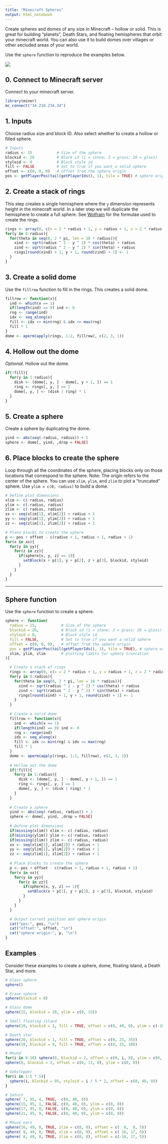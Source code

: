 ```yaml
---
title: "Minecraft Spheres"
output: html_notebook
---
```


Create spheres and domes of any size in Minecraft -- hollow or solid. This is great for building "planets", Death Stars, and floating hemispheres that orbit your minecraft world. You can also use it to build domes over villages or other secluded areas of your world.

Use the `sphere` function to reproduce the examples below.

![](figure/minecraft-spheres.png)

## 0. Connect to Minecraft server

Connect to your minecraft server.

```r
library(miner)
mc_connect("34.210.234.34")
```

## 1. Inputs

Choose radius size and block ID. Also select whether to create a hollow or filled sphere.

```r
# Inputs
radius <- 15           # Size of the sphere
blockid <- 20          # Block id (1 = stone; 2 = grass; 20 = glass)
styleid <- 0           # Block style id
fill <- FALSE          # Set to true if you want a solid sphere
offset <- c(0, 0, 0)   # offset from the sphere origin
pos <- getPlayerPos(tail(getPlayerIds(), 1), tile = TRUE) # sphere origin
```

## 2. Create a stack of rings

This step creates a single hemisphere where the `y` dimension represents height in the minecraft world. In a later step we will duplicate the hemisphere to create a full sphere. See [Wolfram](http://mathworld.wolfram.com/Sphere.html) for the formulae used to create the rings.

```r
rings <- array(0, c(x = 2 * radius + 1, y = radius + 1, z = 2 * radius + 1))
for(y in 0:radius){
  for(theta in seq(0, 2 * pi, len = 10 * radius)){
    xind <- sqrt(radius ^ 2 - y ^ 2) * cos(theta) + radius
    zind <- sqrt(radius ^ 2 - y ^ 2) * sin(theta) + radius
    rings[round(xind) + 1, y + 1, round(zind) + 1] <- 1
  }
}
```

## 3. Create a solid dome

Use the `fillrow` function to fill in the rings. This creates a solid dome.

```r
fillrow <- function(x){
  ind <- which(x == 1)
  if(length(ind) == 0) ind <- 0 
  rng <- range(ind)
  idx <- seq_along(x)
  fill <- idx >= min(rng) & idx <= max(rng)
  fill * 1
}
dome <- aperm(apply(rings, 1:2, fillrow), c(2, 3, 1))
```

## 4. Hollow out the dome

*Optional*. Hollow out the dome. 

```r
if(!fill){
  for(y in 1:radius){
    disk <- (dome[, y, ] - dome[, y + 1, ]) == 1
    ring <- rings[, y, ] == 1
    dome[, y, ] <- (disk | ring) * 1
  }
}
```

## 5. Create a sphere

Create a sphere by duplicating the dome.

```r
yind <- abs(seq(-radius, radius)) + 1
sphere <- dome[, yind, ,drop = FALSE]
```

## 6. Place blocks to create the sphere

Loop through all the coordinates of the sphere, placing blocks only on those locations that correspond to the sphere. Note: The origin refers to the center of the sphere. You can use `xlim`, `ylim`, and `zlim` to plot a "truncated" sphere. Use `ylim = c(0, radius)` to build a dome.

```r
# Define plot dimensions  
xlim <- c(-radius, radius)
ylim <- c(-radius, radius)
zlim <- c(-radius, radius)
xx <- seq(xlim[1], xlim[2]) + radius + 1
yy <- seq(ylim[1], ylim[2]) + radius + 1
zz <- seq(zlim[1], zlim[2]) + radius + 1

# Place blocks to create the sphere
p <- pos + offset - c(radius + 1, radius + 1, radius + 1)
for(x in xx){
  for(y in yy){
    for(z in zz){
      if(sphere[x, y, z] == 1){
        setBlock(x + p[1], y + p[2], z + p[3], blockid, styleid)
      }
    }
  }
}
```

***

## Sphere function

Use the `sphere` function to create a sphere.

```r
sphere <- function(
  radius = 15,           # Size of the sphere
  blockid = 20,          # Block id (1 = stone; 2 = grass; 20 = glass)
  styleid = 0,           # Block style id
  fill = FALSE,          # Set to true if you want a solid sphere
  offset = c(0, 0, 0),   # offset from the sphere origin
  pos = getPlayerPos(tail(getPlayerIds(), 1), tile = TRUE), # sphere origin
  xlim, ylim, zlim       # plotting limits for sphere truncation
){

  # Create a stack of rings
  rings <- array(0, c(x = 2 * radius + 1, y = radius + 1, z = 2 * radius + 1))
  for(y in 0:radius){
    for(theta in seq(0, 2 * pi, len = 10 * radius)){
      xind <- sqrt(radius ^ 2 - y ^ 2) * cos(theta) + radius
      zind <- sqrt(radius ^ 2 - y ^ 2) * sin(theta) + radius
      rings[round(xind) + 1, y + 1, round(zind) + 1] <- 1
    }
  }
  
  # Create a solid dome
  fillrow <- function(x){
    ind <- which(x == 1)
    if(length(ind) == 0) ind <- 0 
    rng <- range(ind)
    idx <- seq_along(x)
    fill <- idx >= min(rng) & idx <= max(rng)
    fill * 1
  }
  dome <- aperm(apply(rings, 1:2, fillrow), c(2, 3, 1))
  
  # Hollow out the dome
  if(!fill){
    for(y in 1:radius){
      disk <- (dome[, y, ] - dome[, y + 1, ]) == 1
      ring <- rings[, y, ] == 1
      dome[, y, ] <- (disk | ring) * 1
    }
  }
  
  # Create a sphere
  yind <- abs(seq(-radius, radius)) + 1
  sphere <- dome[, yind, ,drop = FALSE]
  
  # Define plot dimensions  
  if(missing(xlim)) xlim <- c(-radius, radius)
  if(missing(ylim)) ylim <- c(-radius, radius)
  if(missing(zlim)) zlim <- c(-radius, radius)
  xx <- seq(xlim[1], xlim[2]) + radius + 1
  yy <- seq(ylim[1], ylim[2]) + radius + 1
  zz <- seq(zlim[1], zlim[2]) + radius + 1
  
  # Place blocks to create the sphere
  p <- pos + offset - c(radius + 1, radius + 1, radius + 1)
  for(x in xx){
    for(y in yy){
      for(z in zz){
        if(sphere[x, y, z] == 1){
          setBlock(x + p[1], y + p[2], z + p[3], blockid, styleid)
        }
      }
    }
  }

  # Output current position and sphere origin
  cat("pos:", pos, "\n")
  cat("offset:", offset, "\n")
  cat("sphere origin:", p, "\n")
}
```

## Examples

Consider these examples to create a sphere, dome, floating island, a Death Star, and more.

```r
# Glass sphere
sphere()

# Erase sphere
sphere(blockid = 0)

# Glass dome
sphere(15, blockid = 20, ylim = c(0, 15))

# Small floating island
sphere(10, blockid = 2, fill = TRUE, offset = c(0, 40, 0), ylim = c(-10, 0))

# Death star
sphere(20, blockid = 1, fill = TRUE, offset = c(0, 25, 35))
sphere(10, blockid = 0, fill = TRUE, offset = c(0, 25, 10))

# Mound
for(i in 0:10) sphere(8, blockid = 2, offset = c(0, i, 0), ylim = c(0, 0))
sphere(8, blockid = 2, offset = c(0, 11, 0), ylim = c(0, 8))

# Gobstopper
for(i in 1:5 * 5){
  sphere(i, blockid = 95, styleid = i / 5 * 2, offset = c(0, 40, 0))
}

# Saturn
sphere( 7, 95, 4, TRUE,  c(0, 40, 0))
sphere(15, 95, 1, FALSE, c(0, 40, 0), ylim = c(0, 0))
sphere(17, 95, 8, FALSE, c(0, 40, 0), ylim = c(0, 0))
sphere(21, 95, 9, FALSE, c(0, 40, 0), ylim = c(0, 0))

# Mouse ears
sphere(16, 49, 0, TRUE, zlim = c(0, 0), offset = c(  0,  0, 5))
sphere( 8, 49, 0, TRUE, zlim = c(0, 0), offset = c( 16, 17, 5))
sphere( 8, 49, 0, TRUE, zlim = c(0, 0), offset = c(-16, 17, 5))
```

